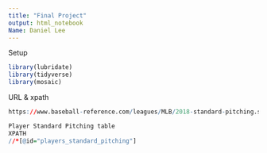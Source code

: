 ```yaml
---
title: "Final Project"
output: html_notebook
Name: Daniel Lee
---
```


Setup
```r
library(lubridate)
library(tidyverse)
library(mosaic)
```

URL & xpath
```r
https://www.baseball-reference.com/leagues/MLB/2018-standard-pitching.shtml

Player Standard Pitching table
XPATH
//*[@id="players_standard_pitching"]

```


